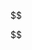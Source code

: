 :::{.hidden}
$$
\newcommand{\N}{\mathbb{N}}
\newcommand{\Z}{\mathbb{Z}}
\newcommand{\R}{\mathbb{R}}

<!-- Math: categories -->
\newcommand{\then}{\operatorname{⨟}}
\newcommand{\cat}[1]{\mathsf{#1}}
\newcommand{\CAT}[1]{\mathsf{#1}}
\newcommand{\Theory}[1]{\mathsf{Th}(#1)}
\newcommand{\op}{\operatorname{op}}
\newcommand{\Kl}{\operatorname{Kl}}
\newcommand{\Set}{\CAT{Set}}
\newcommand{\Rel}{\CAT{Rel}}
\newcommand{\FinSet}{\CAT{FinSet}}
\newcommand{\FinRel}{\CAT{FinRel}}
\newcommand{\Hom}{\operatorname{Hom}}
\newcommand{\dom}{\operatorname{dom}}
\newcommand{\codom}{\operatorname{codom}}
\newcommand{\id}{\operatorname{id}}

<!-- Math: graphs -->
\newcommand{\src}{\operatorname{src}}
\newcommand{\tgt}{\operatorname{tgt}}
\newcommand{\inv}{\operatorname{inv}}
\newcommand{\refl}{\operatorname{refl}}

\newcommand{\Graph}{\CAT{Graph}}
\newcommand{\SGraph}{\CAT{SGraph}}
\newcommand{\HGraph}{\CAT{HGraph}}
\newcommand{\RotSys}{\CAT{RotSys}}

\newcommand{\vert}{\operatorname{vert}}


\newcommand{\Attr}{\operatorname{Attr}}
\newcommand{\Arr}{\operatorname{Arr}}
\newcommand{\by}{\times}
\newcommand{\edec}{\operatorname{edec}}
\newcommand{\vdec}{\operatorname{vdec}}
\newcommand{\D}{\mathbb{D}}
\newcommand{\Prof}{\mathrm{\mathbb{P}rof}}
\newcommand{\pto}{⇸}


\newcommand{\PortGraph}{\cat{PortGraph}}
\newcommand{\CPG}{\cat{CPG}}
\newcommand{\Gr}{\cat{Gr}}
\newcommand{\SIPortGraph}{\cat{SIPortGraph}}
\newcommand{\OpenCPG}{\cat{OpenCPG}}
\newcommand{\DWD}{\cat{DWD}}
\newcommand{\UWD}{\cat{UWD}}
\newcommand{\WD}{\cat{WD}}
\newcommand{\UPortGraph}{\cat{UPortGraph}}
\newcommand{\Pin}{P_{\textrm{in}}}
\newcommand{\Pout}{P_{\textrm{out}}}
\newcommand{\Box}{\textrm{Box}}
\newcommand{\inbox}{\operatorname{box_{in}}}
\newcommand{\outbox}{\operatorname{box_{out}}}
\newcommand{\wire}{\operatorname{wire}}

\newcommand{\Sub}{\operatorname{Sub}}
\newcommand{\non}{\mathord{\sim}}

\newcommand{\catSet}[1]{\cat{#1}\text{-}\Set}

\newcommand{\C}{\cat{C}}

$$
:::
